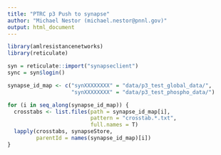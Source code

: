```yaml
---
title: "PTRC p3 Push to synapse"
author: "Michael Nestor (michael.nestor@pnnl.gov)"
output: html_document
---
```


```r
library(amlresistancenetworks)
library(reticulate)

syn = reticulate::import("synapseclient")
sync = syn$login()
```

```r
synapse_id_map <- c("synXXXXXXXX" = "data/p3_test_global_data/",
                    "synXXXXXXXX" = "data/p3_test_phospho_data/")

for (i in seq_along(synapse_id_map)) {
  crosstabs <- list.files(path = synapse_id_map[i],
                          pattern = "crosstab.*.txt",
                          full.names = T)
  lapply(crosstabs, synapseStore,
         parentId = names(synapse_id_map)[i])
}
```
